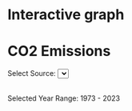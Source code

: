 # Interactive graph

<html lang="en">
<head>
  <meta charset="UTF-8">
  <meta name="viewport" content="width=device-width, initial-scale=1.0">
  <title>CO2 Emissions Bar Chart</title>
  <script src="https://d3js.org/d3.v7.min.js"></script>
  <link rel="stylesheet" href="https://cdnjs.cloudflare.com/ajax/libs/noUiSlider/15.7.2/nouislider.min.css">
  <script src="https://cdnjs.cloudflare.com/ajax/libs/noUiSlider/15.7.2/nouislider.min.js"></script>
  <script src="https://cdn.jsdelivr.net/npm/d3@7"></script>
  <style>
    .chart {
      display: flex;
      align-items: center;
    }
    .bar {
      fill: steelblue;
    }
    
    .bar:hover{
      fill: orange
    }
    .axis text {
      font-size: 12px;
    }
    
    #slider .noUi-target {
    border: none;
    box-shadow: none;
    background: #e9ecef;
    height: 8px;
    margin-top: -20px; /* Reduce gap between chart and slider */
    }
    
    #slider .noUi-connect {
        background: #007BFF;
        height: 16px;
    }
    
    #slider .noUi-handle {
        width: 30px;
        height: 29px;
        border-radius: 100%;
        background: #007BFF;
        border: none;
        box-shadow: none;
        cursor: pointer;
        right: -8px; /* Center the handle */
    }
    
    /* Remove default handle styling */
    #slider .noUi-handle::before,
    #slider .noUi-handle::after {
        display: none;
    }
    
    .tooltip{
      line-height: 1;
      font-weight: bold;
      padding: 12px;
      background: rgba(0, 0, 0, 0.8);
      color: #fff;
      border-radius: 2px;
    }
    
   

  </style>
</head>
<body>
  <h1>CO2 Emissions</h1>
  <label for="sourceDropdown">Select Source:</label>
  <select id="sourceDropdown"></select>
  <br><br>
  <div id="chart"></div>
  <div id="slider"></div>
  <p>Selected Year Range: <span id="yearRange">1973 - 2023</span></p>
  
  <script src="./scripts/myscript.js">
    
</script>
</body>
</html>